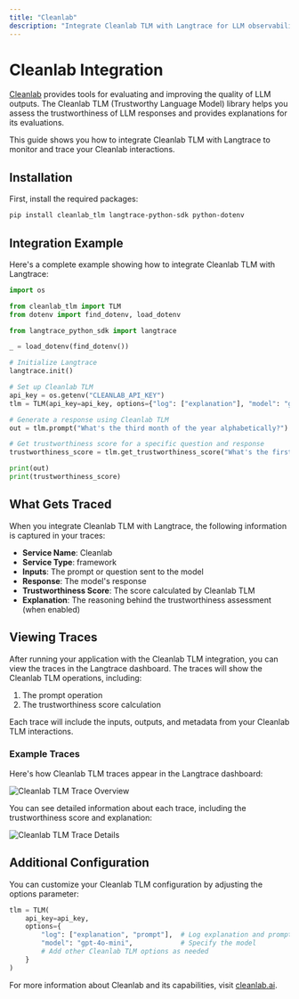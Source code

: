```yaml
---
title: "Cleanlab"
description: "Integrate Cleanlab TLM with Langtrace for LLM observability"
---
```


# Cleanlab Integration

[Cleanlab](https://cleanlab.ai) provides tools for evaluating and improving the quality of LLM outputs. The Cleanlab TLM (Trustworthy Language Model) library helps you assess the trustworthiness of LLM responses and provides explanations for its evaluations.

This guide shows you how to integrate Cleanlab TLM with Langtrace to monitor and trace your Cleanlab interactions.

## Installation

First, install the required packages:

```bash
pip install cleanlab_tlm langtrace-python-sdk python-dotenv
```

## Integration Example

Here's a complete example showing how to integrate Cleanlab TLM with Langtrace:

```python
import os

from cleanlab_tlm import TLM
from dotenv import find_dotenv, load_dotenv

from langtrace_python_sdk import langtrace

_ = load_dotenv(find_dotenv())

# Initialize Langtrace
langtrace.init()

# Set up Cleanlab TLM
api_key = os.getenv("CLEANLAB_API_KEY")
tlm = TLM(api_key=api_key, options={"log": ["explanation"], "model": "gpt-4o-mini"})  # GPT, Claude, etc

# Generate a response using Cleanlab TLM
out = tlm.prompt("What's the third month of the year alphabetically?")

# Get trustworthiness score for a specific question and response
trustworthiness_score = tlm.get_trustworthiness_score("What's the first month of the year?", response="January")

print(out)
print(trustworthiness_score)
```

## What Gets Traced

When you integrate Cleanlab TLM with Langtrace, the following information is captured in your traces:

- **Service Name**: Cleanlab
- **Service Type**: framework
- **Inputs**: The prompt or question sent to the model
- **Response**: The model's response
- **Trustworthiness Score**: The score calculated by Cleanlab TLM
- **Explanation**: The reasoning behind the trustworthiness assessment (when enabled)

## Viewing Traces

After running your application with the Cleanlab TLM integration, you can view the traces in the Langtrace dashboard. The traces will show the Cleanlab TLM operations, including:

1. The prompt operation
2. The trustworthiness score calculation

Each trace will include the inputs, outputs, and metadata from your Cleanlab TLM interactions.

### Example Traces

Here's how Cleanlab TLM traces appear in the Langtrace dashboard:

![Cleanlab TLM Trace Overview](/images/cleanlab/cleanlab-trace-1.png)

You can see detailed information about each trace, including the trustworthiness score and explanation:

![Cleanlab TLM Trace Details](/images/cleanlab/cleanlab-trace-2.png)

## Additional Configuration

You can customize your Cleanlab TLM configuration by adjusting the options parameter:

```python
tlm = TLM(
    api_key=api_key,
    options={
        "log": ["explanation", "prompt"],  # Log explanation and prompt
        "model": "gpt-4o-mini",            # Specify the model
        # Add other Cleanlab TLM options as needed
    }
)
```

For more information about Cleanlab and its capabilities, visit [cleanlab.ai](https://cleanlab.ai).

